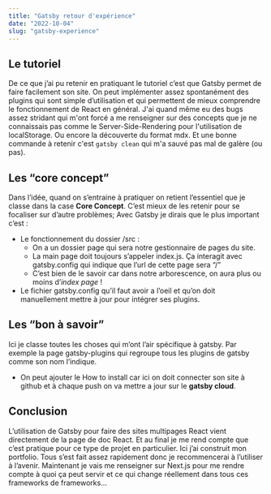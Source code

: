 ```yaml
---
title: "Gatsby retour d'expérience"
date: "2022-10-04"
slug: "gatsby-experience"
---
```


## Le tutoriel

De ce que j’ai pu retenir en pratiquant le tutoriel c’est que Gatsby permet de faire facilement son site. On peut implémenter assez spontanément des plugins qui sont simple d’utilisation et qui permettent de mieux comprendre le fonctionnement de React en général. J'ai quand même eu des bugs assez stridant qui m'ont forcé a me renseigner sur des concepts que je ne connaissais pas comme le Server-Side-Rendering pour l'utilisation de localStorage. Ou encore la découverte du format mdx. Et une bonne commande à retenir c'est ```gatsby clean``` qui m'a sauvé pas mal de galère (ou pas).

## Les “core concept”

Dans l’idée, quand on s’entraine à pratiquer on retient l’essentiel que je classe dans la case **Core Concept**. C’est mieux de les retenir pour se focaliser sur d’autre problèmes; Avec Gatsby je dirais que le plus important c’est :

* Le fonctionnement du dossier /src :
    * On a un dossier page qui sera notre gestionnaire de pages du site.
    * La main page doit toujours s’appeler index.js. Ça interagit avec gatsby.config qui indique que l’url de cette page sera “/”
    * C’est bien de le savoir car dans notre arborescence, on aura plus ou moins d’*index page* !
* Le fichier gatsby.config qu’il faut avoir a l’oeil et qu’on doit manuellement mettre à jour pour intégrer ses plugins.

## Les “bon à savoir”

Ici je classe toutes les choses qui m’ont l’air spécifique à gatsby. Par exemple la page gatsby-plugins qui regroupe tous les plugins de gatsby comme son nom l’indique. 

* On peut ajouter le How to install car ici on doit connecter son site à github et à chaque push on va mettre a jour sur le **gatsby cloud**.

## Conclusion

L’utilisation de Gatsby pour faire des sites multipages React vient directement de la page de doc React. Et au final je me rend compte que c’est pratique pour ce type de projet en particulier. Ici j’ai construit mon portfolio. Tous s’est fait assez rapidement donc je recommencerai à l’utiliser à l’avenir. Maintenant je vais me renseigner sur Next.js pour me rendre compte à quoi ça peut servir et ce qui change réellement dans tous ces frameworks de frameworks…